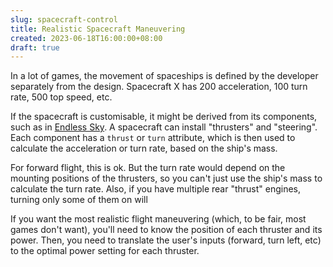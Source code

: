 ```yaml
---
slug: spacecraft-control
title: Realistic Spacecraft Maneuvering
created: 2023-06-18T16:00:00+08:00
draft: true
---
```


In a lot of games, the movement of spaceships is defined by the developer separately from the design.
Spacecraft X has 200 acceleration, 100 turn rate, 500 top speed, etc.

If the spacecraft is customisable, it might be derived from its components, such as in [Endless Sky](https://github.com/endless-sky/endless-sky/).
A spacecraft can install "thrusters" and "steering".
Each component has a `thrust` or `turn` attribute,
which is then used to calculate the acceleration or turn rate, based on the ship's mass.

For forward flight, this is ok. 
But the turn rate would depend on the mounting positions of the thrusters,
so you can't just use the ship's mass to calculate the turn rate.
Also, if you have multiple rear "thrust" engines, turning only some of them on
will 

If you want the most realistic flight maneuvering (which, to be fair, most games don't want), 
you'll need to know the position of each thruster and its power. 
Then, you need to translate the user's inputs (forward, turn left, etc) to the optimal power setting for each thruster.